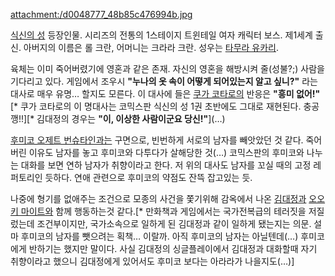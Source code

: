 attachment:/d0048777_48b85c476994b.jpg

[[식신의 성]] 등장인물. 시리즈의 전통의 1스테이지 트윈테일 여자 캐릭터 보스. 제1세계 출신. 아버지의 이름은 롤 크란, 어머니는 크라라 크란. 성우는 [[타무라 유카리]].

육체는 이미 죽어버렸기에 영혼과 같은 존재. 자신의 영혼을 해방시켜 줄(성불?;) 사람을 기다리고 있다. 게임에서 조우시 '''"누나의 옷 속이 어떻게 되어있는지 알고 싶니?"''' 라는 대사로 매우 유명… 할지도 모른다. 이 대사에 들은 [[쿠가 코타로]]의 반응은 '''"흥미 없어!"'''[* 쿠가 코타로의 이 명대사는 코믹스판 식신의 성 1권 초반에도 그대로 재현된다. 충공깽!!][* 김대정의 경우는 '''"이, 이상한 사람이군요 당신!"'''](…)

[[후미코 오제트 번슈타인]]과는 구면으로, 빈번하게 서로의 남자를 빼앗았던 것 같다. 죽어버린 이유도 남자를 놓고 후미코와 다투다가 살해당한 것(…) 코믹스판의 후미코와 나누는 대화를 보면 연하 남자가 취향이라고 한다. 저 위의 대사도 남자를 꼬실 때의 고정 레퍼토리인 듯하다. 연애 관련으로 후미코의 약점도 잔뜩 잡고있는 듯.

나중에 형기를 없애주는 조건으로 모종의 사건을 쫓기위해 감옥에서 나온 [[김대정]]과 [[오오키 마이트]]와 함께 행동하는것 같다.[* 만화책과 게임에서는 국가전복급의 테러짓을 저질렀는데 조건부이지만, 국가소속으로 일하게 된 김대정과 같이 일하게 됐는지는 의문. 설마 후미코의 남자를 뺏으려는 획책… 이랄까. 아직 후미코의 남자는 아닐텐데(…) 후미코에게 반하기는 했지만 말이다. 사실 김대정의 싱글플레이에서 김대정과 대화할때 자기 취향이라고 했으니 김대정에게 있어서도 후미코 보다는 아라라가 나을지도(…)]

